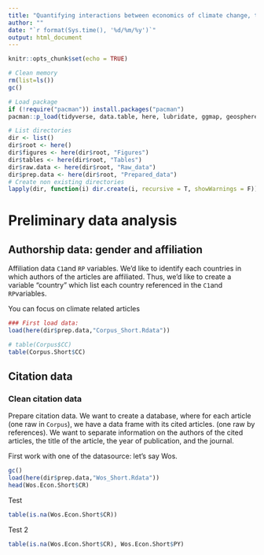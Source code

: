 ```yaml
---
title: "Quantifying interactions between economics of climate change, the rest of economics and other disciplines"
author: ""
date: "`r format(Sys.time(), '%d/%m/%y')`"
output: html_document
---
```


```r
knitr::opts_chunk$set(echo = TRUE)
```


```r
# Clean memory 
rm(list=ls())
gc()

# Load package
if (!require("pacman")) install.packages("pacman")
pacman::p_load(tidyverse, data.table, here, lubridate, ggmap, geosphere)

# List directories 
dir <- list()
dir$root <- here()
dir$figures <- here(dir$root, "Figures")
dir$tables <- here(dir$root, "Tables")
dir$raw.data <- here(dir$root, "Raw_data")
dir$prep.data <- here(dir$root, "Prepared_data")
# Create non existing directories
lapply(dir, function(i) dir.create(i, recursive = T, showWarnings = F))
```

# Preliminary data analysis

## Authorship data: gender and affiliation
Affiliation data `C1`and `RP` variables. We'd like to identify each countries in which authors of the articles are affiliated. Thus, we'd like to create a variable "country" which list each country referenced in the `C1`and `RP`variables. 

You can focus on climate related articles

```r
### First load data:
load(here(dir$prep.data,"Corpus_Short.Rdata"))
```


```r
# table(Corpus$CC)
table(Corpus.Short$CC)
```


## Citation data

### Clean citation data
Prepare citation data. We want to create a database, where for each article (one raw in `Corpus`), we have a data frame with its cited articles. (one raw by references). We want to separate information on the authors of the cited articles, the title of the article, the year of publication, and the journal. 

First work with one of the datasource: let's say Wos.

```r
gc()
load(here(dir$prep.data,"Wos_Short.Rdata"))
head(Wos.Econ.Short$CR)
```

Test

```r
table(is.na(Wos.Econ.Short$CR))
```

Test 2

```r
table(is.na(Wos.Econ.Short$CR), Wos.Econ.Short$PY)
```
